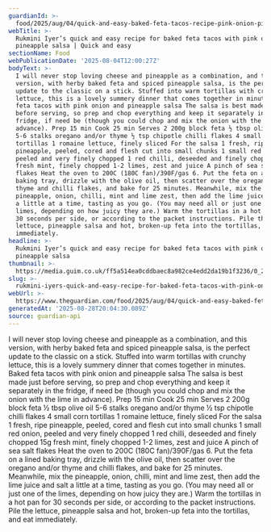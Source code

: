 ```yaml
---
guardianId: >-
  food/2025/aug/04/quick-and-easy-baked-feta-tacos-recipe-pink-onion-pineapple-salsa-rukmini-iyer
webTitle: >-
  Rukmini Iyer’s quick and easy recipe for baked feta tacos with pink onion and
  pineapple salsa | Quick and easy
sectionName: Food
webPublicationDate: '2025-08-04T12:00:27Z'
bodyText: >-
  I will never stop loving cheese and pineapple as a combination, and this
  version, with herby baked feta and spiced pineapple salsa, is the perfect
  update to the classic on a stick. Stuffed into warm tortillas with crunchy
  lettuce, this is a lovely summery dinner that comes together in minutes. Baked
  feta tacos with pink onion and pineapple salsa The salsa is best made just
  before serving, so prep and chop everything and keep it separately in the
  fridge, if need be (though you could chop and mix the onion with the lime in
  advance). Prep 15 min Cook 25 min Serves 2 200g block feta ½ tbsp olive oil
  5-6 stalks oregano and/or thyme ½ tsp chipotle chilli flakes 4 small corn
  tortillas 1 romaine lettuce, finely sliced For the salsa 1 fresh, ripe
  pineapple, peeled, cored and flesh cut into small chunks 1 small red onion,
  peeled and very finely chopped 1 red chilli, deseeded and finely chopped 15g
  fresh mint, finely chopped 1-2 limes, zest and juice A pinch of sea salt
  flakes Heat the oven to 200C (180C fan)/390F/gas 6. Put the feta on a lined
  baking tray, drizzle with the olive oil, then scatter over the oregano and/or
  thyme and chilli flakes, and bake for 25 minutes. Meanwhile, mix the
  pineapple, onion, chilli, mint and lime zest, then add the lime juice and salt
  a little at a time, tasting as you go. (You may need all or just one of the
  limes, depending on how juicy they are.) Warm the tortillas in a hot pan for
  30 seconds per side, or according to the packet instructions. Pile the
  lettuce, pineapple salsa and hot, broken-up feta into the tortillas, and eat
  immediately.
headline: >-
  Rukmini Iyer’s quick and easy recipe for baked feta tacos with pink onion and
  pineapple salsa
thumbnail: >-
  https://media.guim.co.uk/ff5a514ea0cddbaec8a982ce4edd2da19b1f3236/0_2138_5290_4226/500.jpg
slug: >-
  rukmini-iyers-quick-and-easy-recipe-for-baked-feta-tacos-with-pink-onion-and-pineapple-salsa-or-quick-and-easy
webUrl: >-
  https://www.theguardian.com/food/2025/aug/04/quick-and-easy-baked-feta-tacos-recipe-pink-onion-pineapple-salsa-rukmini-iyer
generatedAt: '2025-08-28T20:04:30.089Z'
source: guardian-api
---
```

I will never stop loving cheese and pineapple as a combination, and this version, with herby baked feta and spiced pineapple salsa, is the perfect update to the classic on a stick. Stuffed into warm tortillas with crunchy lettuce, this is a lovely summery dinner that comes together in minutes. Baked feta tacos with pink onion and pineapple salsa The salsa is best made just before serving, so prep and chop everything and keep it separately in the fridge, if need be (though you could chop and mix the onion with the lime in advance). Prep 15 min Cook 25 min Serves 2 200g block feta ½ tbsp olive oil 5-6 stalks oregano and/or thyme ½ tsp chipotle chilli flakes 4 small corn tortillas 1 romaine lettuce, finely sliced For the salsa 1 fresh, ripe pineapple, peeled, cored and flesh cut into small chunks 1 small red onion, peeled and very finely chopped 1 red chilli, deseeded and finely chopped 15g fresh mint, finely chopped 1-2 limes, zest and juice A pinch of sea salt flakes Heat the oven to 200C (180C fan)/390F/gas 6. Put the feta on a lined baking tray, drizzle with the olive oil, then scatter over the oregano and/or thyme and chilli flakes, and bake for 25 minutes. Meanwhile, mix the pineapple, onion, chilli, mint and lime zest, then add the lime juice and salt a little at a time, tasting as you go. (You may need all or just one of the limes, depending on how juicy they are.) Warm the tortillas in a hot pan for 30 seconds per side, or according to the packet instructions. Pile the lettuce, pineapple salsa and hot, broken-up feta into the tortillas, and eat immediately.
